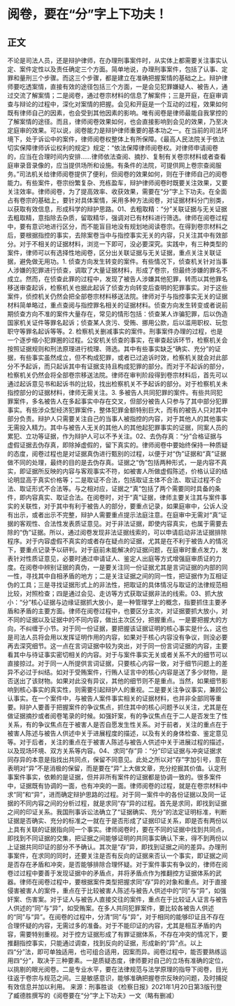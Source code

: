 # 阅卷，要在“分”字上下功夫！
## 正文
不论是司法人员，还是辩护律师，在办理刑事案件时，从实体上都需要关注事实认定、案件定性以及责任确定三个方面。简单地说，办理刑事案件，包括了认事、定罪和量刑三个步骤。而这三个步骤，都是建立在准确把握案情的基础之上。辩护律师要吃透案情，直接有效的途径包括三个方面，一是会见犯罪嫌疑人、被告人，通过交流了解案情；二是阅卷，通过卷宗材料的信息了解案件；三是开庭，在庭审调查与辩论的过程中，深化对案情的把握。会见和开庭是一个互动的过程，效果如何既有律师自己的因素，也会受到其他因素的影响。唯有阅卷是律师最能自我掌控的了解案情的途径。而且，律师阅卷效果如何，也会直接影响到会见的效果，乃至决定庭审的效果。可以说，阅卷能力是辩护律师重要的基本功之一。在当前的司法环境下，处于诉讼中的案件，律师阅卷权整体上有所保障。《最高人民法院关于依法切实保障律师诉讼权利的规定》规定：“依法保障律师阅卷权。对律师申请阅卷的，应当在合理时间内安排……律师依法查阅、摘抄、复制有关卷宗材料或者查看庭审录音录像的，应当提供场所和设施。有条件的法院，可提供网上卷宗查阅服务。”司法机关给律师阅卷提供了便利，但阅卷的效果如何，则在于律师自己的阅卷能力。有些案件，卷宗纷繁复杂、充栋盈车，辩护律师阅卷时既要关注效果，又要关注效率。律师阅卷，为了提高效率、收获效果，需要在“分”字上下功夫。在全面占有卷宗的基础上，要针对具体案情，采用多种方法阅卷，对证据材料分门别类，以获取有效信息，形成科学的辩护思路。01、去粗取精：“分”关联证据与无关证据去粗取精，意指除去杂质，留取精华，强调对已有材料进行筛选。律师在阅卷过程中，要有意识地进行区分，而不能盲目地没有规划地阅读卷宗。在得到卷宗材料之后，要根据指控的事实，去除案卷当中与指控事实无关的内容，只关注其中有效部分。对于不相关的证据材料，浏览一下即可，没必要深究。实践中，有三种类型的案件，律师可以有选择性地阅卷，区分出关联证据与无关证据，重点关注关联证据，避免做无用功。1. 侦查方向发生转变的案件。有些情况下，侦查机关针对当事人涉嫌的犯罪进行侦查，调取了大量证据材料，形成了卷宗，但最终涉嫌的罪名不成立。然而，在侦查此罪的过程中，发现了被告人涉嫌其他犯罪，转而以其他罪名移送审查起诉，检察机关也据此起诉了侦查方向转变后查明的犯罪事实。对于这些案件，侦控机关仍然会把全部卷宗材料移送法院。律师对于与指控事实无关的证据材料简单略过，重点查阅与指控罪名相关的证据材料。侦查方向发生转变或者说前期侦查方向不准的案件大量存在，常见的情形包括：侦查某人诈骗犯罪，后以伪造国家机关证件等罪名起诉；侦查某人贪污、受贿、挪用公款，后以滥用职权、玩忽职守等罪名起诉等等。2. 检察机关删减事实的案件。刑事案件办理的过程，也是一个逐步缩小犯罪圈的过程。公安机关侦查的事实，在审查起诉环节，检察机关会按照证据规则和刑法原理进行梳理、筛选。其中有些事实缺乏“确实、充分”的证据，有些事实虽然成立，但不构成犯罪，或者已过追诉时效，检察机关就会对此部分不予起诉，而只起诉其中有证据支持且构成犯罪的部分。而对于不起诉的部分，检察机关仍然会将全部卷宗移送法院。律师在审判阶段得到卷宗材料后，首先可以通过起诉意见书和起诉书的比较，找出检察机关不予起诉的部分。对于检察机关未指控部分的证据材料，律师无需关注。3. 多被告人共同犯罪的案件。有些共同犯罪案件，多名被告人在多起事实中存在交叉，但部分被告人只参与了其中部分犯罪事实。有些涉众型经济犯罪案件，整体犯罪金额特别巨大，而有的被告人只对其中部分负责。辩护人只需要关注自己的当事人被指控的内容，对于其他人的其他事实无需投入精力。其中与被告人无关的其他人的其他起犯罪事实的证据，同案人员的累犯、立功等证据，作为辩护人可以不予关注。02、去伪存真：“分”合格证据与虚假证据去伪存真，即除掉虚假的，留下真实的。律师阅卷中要始终保持一种质疑的态度，阅卷过程也是对证据真伪进行甄别的过程，以便于对“伪”证据和“真”证据做不同的处理，最终的目的是去伪存真。证据之“伪”包括两种形式，一是内容不真实，即证据所反映的内容与客观事实不符，如被害人所做虚假陈述，价格认证的结论明显高于真实价格等；二是取证不合法，包括取证主体不合法、取证过程不合法、取证形式不合法等。与之相对应，证据之“真”包括了两个需要同时具备的条件，即内容真实、取证合法。在阅卷时，对于“真”证据，律师主要关注其与案件事实的关联性，对于其中有利于被告人的部分，要重点记录，如果庭审中，公诉人没有出示，或者出示不完整，辩护人需要重点提示法庭注意。在庭审中无需对“真”证据的客观性、合法性发表质证意见。对于非法证据，即使内容真实，也属于需要去除的“伪”证据。所以，通过阅卷发现非法证据线索的，可以申请启动非法证据排除程序。对于内容虚假不真实的或者存在疑点的证据，尤其是在不利于被告人的情况下，要重点记录予以研判。对于庭前未能解决的证据问题，在庭审时重点发力，发表针对性质证意见，必要时通过申请证人、鉴定人出庭等方式增强庭审质证的力度。在阅卷中辨别证据的真伪，一是要关注同一份证据尤其是言词证据的内部的同一性，寻找其中自相矛盾的地方；二是关注证据之间的同一性，把证据作为互相证伪的工具；三是寻找证据形式上的非法性，把取证的具体情况与取证的法律规范相比较，对照检查；四是通过会见、走访等方式获取证据非法的线索。03、抓大放小：“分”核心证据与边缘证据抓大放小，是一种管理学上的概念，指要抓住主要矛盾和矛盾的主要方面。律师在阅卷过程中，也要区分主次，对证据要抓大放小，对不同的证据以及证据中的不同内容，做出主次区分，把握重点。一是要把握大的方向，不纠缠于小节。对于同一份证据，要把握该证据证明的核心事实是什么，这也是司法人员将会用以发挥证明作用的内容，如果对于核心内容没有争议，则没必要再去深究细节。这一点在言词证据中较为突出，对于同一份言词证据的内容，主要看其中与待证事实密切相关的内容。对于与案件事实无关或者关系不大的细节可以直接掠过。对于同一人所提供言词证据，只要核心内容一致，对于细节问题上的差异不必过于纠结。如对于受贿案件，行贿人证言中的核心内容是送了多少财物，是否送出了该财物。如果对此没有异议，其他的细节则不是重点。当然，如果细节影响到核心事实的真实性，则需要引起辩护人的重视。二是要关注争议事实，兼顾公认事实。在一个案件中，与被告人案件事实相关的证据材料，也并非全部同等重要。辩护人要善于把握案件的争议焦点，抓住其中的核心问题予以关注，尤其是在做证据摘抄或者阅卷笔录的时候。如强奸案，有的争议焦点在于二人是否发生了性关系，有的争议焦点在于被害人是否自愿发生性关系。对于前者，关注的重点在于被害人陈述与被告人供述中关于进展程度的描述，以及有关的身体检查、鉴定意见等。对于后者，关注的重点在于被害人陈述与被告人供述中关于进展过程的描述，以及现场环境、双方关系等内容。04、求同“存”异：“分”印证证据与冲突证据求同存异的本意是指找出共同点，保留不同意见。此处之所以对“存”字加引号，意在表明对“异”不是消极的保留，而是要在“异”上大做文章，充分挖掘其价值。认定刑事案件事实，依赖的是证据，但并非所有案件的证据都是协调一致的。很多案件中，证据既有协调的一面，也有冲突的一面。律师阅卷的过程，就是在卷宗材料中求“同”和“异”，进而确定辩护思路的过程。对于同一案件中的各份证据以及同一证据的不同内容之间的分析过程，就是求同“存”异的过程。首先是求同，即找到证据之间的印证关系。我国刑事诉讼法确立了“证据确实、充分”的法定证明标准，判断证据是否确实、充分的标准之一就在于是否形成了证据印证关系，即是否有两份以上具有关联的证据指向同一个事实。律师阅卷时，要在不同的证据中找到共同点，即找到不同证据的交集，把证据之间能够证明的共同事实确认下来，得不到两份以上证据共同印证的部分不予确认。其次是“存”异，即找到证据之间的差异。办理刑事案件，在求同的同时，还要关注是否有反向的证据来否认一个事实，即证据之间是否存在矛盾和冲突，是否能够排除合理怀疑。对于案件事实有争议的，律师在阅卷过过程中要善于发现证据中的矛盾点，并将矛盾点作为推翻控方证据体系的武器。律师在阅卷过程中，要根据案件类型把握求同“存”异的对象和重点。对于直接侵害被害人的案件，重点在于比较被害人陈述与被告人供述中的“同”与“异”，如强奸案、伤害案。对于证人与被告人直接交往的案件，重点在于比较证人证言与被告人供述的“同”与“异”，如受贿案。在多人共同犯罪案件，要比较各被告人供述的“同”与“异”。在阅卷的过程中，分清“同”与“异”，对于相同的能够印证且不存在合理怀疑的内容，无需过多的准备。对于不能印证的内容，尤其是相互矛盾的内容，需要特别重视。对于控方证据形成了有罪证据体系，不存在冲突的情况下，要推翻指控事实，只能通过调查，找到反向的证据，形成新的“异”点。以上四“分”法，即可单独适用，也可组合适用，因案而异。阅卷过程中，能否要熟练运用四“分”，取决于三种要素。一是质疑态度，律师要对自己的立场有准确的定位，以挑剔的眼光阅卷。二是专业水平，要在法律规范与法学原理的指导下阅卷，目光往返于卷宗与规范之间。三是敏感意识，能够准确把握卷宗反映的问题，及时捕捉有效信息并加以利用。 来源：刑事胜谈 《检察日报》2021年1月20日第3版刊登了臧德胜撰写的《阅卷要在“分”字上下功夫》一文（略有删减）